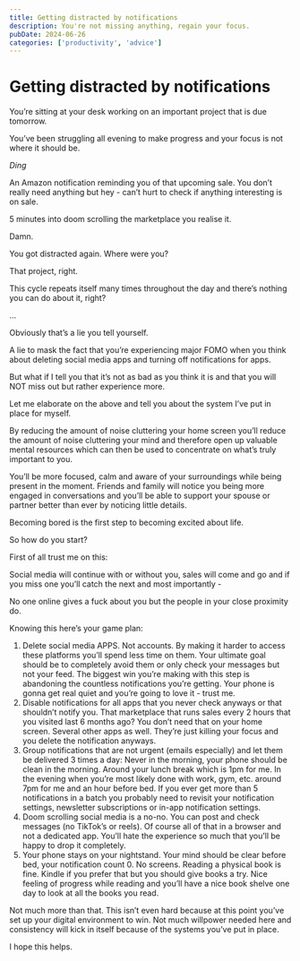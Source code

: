 ```yaml
---
title: Getting distracted by notifications
description: You're not missing anything, regain your focus.
pubDate: 2024-06-26
categories: ['productivity', 'advice']
---
```

# Getting distracted by notifications

You’re sitting at your desk working on an important project that is due tomorrow.

You’ve been struggling all evening to make progress and your focus is not where it should be.

*Ding*

An Amazon notification reminding you of that upcoming sale. You don’t really need anything but hey - can’t hurt to check if anything interesting is on sale.

5 minutes into doom scrolling the marketplace you realise it.

Damn. 

You got distracted again.
Where were you?

That project, right.

This cycle repeats itself many times throughout the day and there’s nothing you can do about it, right?

…

Obviously that’s a lie you tell yourself.

A lie to mask the fact that you’re experiencing major FOMO when you think about deleting social media apps and turning off notifications for apps.

But what if I tell you that it’s not as bad as you think it is and that you will NOT miss out but rather experience more.

Let me elaborate on the above and tell you about the system I’ve put in place for myself.

By reducing the amount of noise cluttering your home screen you’ll reduce the amount of noise cluttering your mind and therefore open up valuable mental resources which can then be used to concentrate on what’s truly important to you.

You’ll be more focused, calm and aware of your surroundings while being present in the moment.
Friends and family will notice you being more engaged in conversations and you’ll be able to support your spouse or partner better than ever by noticing little details.

Becoming bored is the first step to becoming excited about life.

So how do you start?

First of all trust me on this:

Social media will continue with or without you, sales will come and go and if you miss one you’ll catch the next and most importantly -

No one online gives a fuck about you but the people in your close proximity do.

Knowing this here’s your game plan:

1. Delete social media APPS. Not accounts. By making it harder to access these platforms you’ll spend less time on them. Your ultimate goal should be to completely avoid them or only check your messages but not your feed. The biggest win you’re making with this step is abandoning the countless notifications you’re getting. Your phone is gonna get real quiet and you’re going to love it - trust me.
2. Disable notifications for all apps that you never check anyways or that shouldn’t notify you. That marketplace that runs sales every 2 hours that you visited last 6 months ago? You don’t need that on your home screen. Several other apps as well. They’re just killing your focus and you delete the notification anyways.
3. Group notifications that are not urgent (emails especially) and let them be delivered 3 times a day: Never in the morning, your phone should be clean in the morning. Around your lunch break which is 1pm for me. In the evening when you’re most likely done with work, gym, etc. around 7pm for me and an hour before bed. If you ever get more than 5 notifications in a batch you probably need to revisit your notification settings, newsletter subscriptions or in-app notification settings.
4. Doom scrolling social media is a no-no. You can post and check messages (no TikTok’s or reels). Of course all of that in a browser and not a dedicated app. You’ll hate the experience so much that you’ll be happy to drop it completely.
5. Your phone stays on your nightstand. Your mind should be clear before bed, your notification count 0. No screens. Reading a physical book is fine. Kindle if you prefer that but you should give books a try. Nice feeling of progress while reading and you’ll have a nice book shelve one day to look at all the books you read.

Not much more than that. This isn’t even hard because at this point you’ve set up your digital environment to win. Not much willpower needed here and consistency will kick in itself because of the systems you’ve put in place.

I hope this helps.

